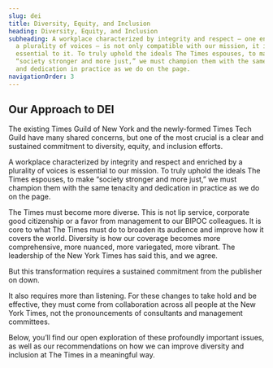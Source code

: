 ```yaml
---
slug: dei
title: Diversity, Equity, and Inclusion
heading: Diversity, Equity, and Inclusion
subheading: A workplace characterized by integrity and respect — one enriched by
  a plurality of voices — is not only compatible with our mission, it is
  essential to it. To truly uphold the ideals The Times espouses, to make
  “society stronger and more just,” we must champion them with the same tenacity
  and dedication in practice as we do on the page.
navigationOrder: 3
---
```

## Our Approach to DEI

The existing Times Guild of New York and the newly-formed Times Tech Guild have many shared concerns, but one of the most crucial is a clear and sustained commitment to diversity, equity, and inclusion efforts.

A workplace characterized by integrity and respect and enriched by a plurality of voices is essential to our mission. To truly uphold the ideals The Times espouses, to make “society stronger and more just,” we must champion them with the same tenacity and dedication in practice as we do on the page.

The Times must become more diverse. This is not lip service, corporate good citizenship or a favor from management to our BIPOC colleagues. It is core to what The Times must do to broaden its audience and improve how it covers the world. Diversity is how our coverage becomes more comprehensive, more nuanced, more variegated, more vibrant. The leadership of the New York Times has said this, and we agree. 

But this transformation requires a sustained commitment from the publisher on down. 

It also requires more than listening. For these changes to take hold and be effective, they must come from collaboration across all people at the New York Times, not the pronouncements of consultants and management committees.

Below, you’ll find our open exploration of these profoundly important issues, as well as our recommendations on how we can improve diversity and inclusion at The Times in a meaningful way.

<RecentPapers />